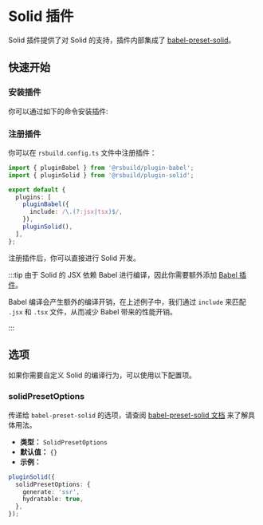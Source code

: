 # Solid 插件


<SourceCode href="https://github.com/web-infra-dev/rsbuild/tree/main/packages/plugin-solid" />

Solid 插件提供了对 Solid 的支持，插件内部集成了 [babel-preset-solid](https://github.com/solidjs/solid/tree/main/packages/babel-preset-solid)。

## 快速开始

### 安装插件

你可以通过如下的命令安装插件:


<PackageManagerTabs command="add @rsbuild/plugin-babel @rsbuild/plugin-solid -D" />

### 注册插件

你可以在 `rsbuild.config.ts` 文件中注册插件：

```ts title="rsbuild.config.ts"
import { pluginBabel } from '@rsbuild/plugin-babel';
import { pluginSolid } from '@rsbuild/plugin-solid';

export default {
  plugins: [
    pluginBabel({
      include: /\.(?:jsx|tsx)$/,
    }),
    pluginSolid(),
  ],
};
```

注册插件后，你可以直接进行 Solid 开发。

:::tip
由于 Solid 的 JSX 依赖 Babel 进行编译，因此你需要额外添加 [Babel 插件](/plugins/list/plugin-babel)。

Babel 编译会产生额外的编译开销，在上述例子中，我们通过 `include` 来匹配 `.jsx` 和 `.tsx` 文件，从而减少 Babel 带来的性能开销。

:::

## 选项

如果你需要自定义 Solid 的编译行为，可以使用以下配置项。

### solidPresetOptions

传递给 `babel-preset-solid` 的选项，请查阅 [babel-preset-solid 文档](https://npmjs.com/package/babel-preset-solid) 来了解具体用法。

- **类型：** `SolidPresetOptions`
- **默认值：** `{}`
- **示例：**

```ts
pluginSolid({
  solidPresetOptions: {
    generate: 'ssr',
    hydratable: true,
  },
});
```
